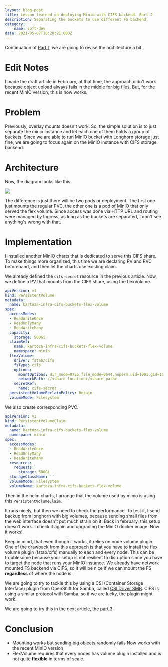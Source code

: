 ```yaml
---
layout: blog-post
title: Lesson learned on deploying Minio with CIFS backend. Part 2
description: Separating the buckets to use different FS backend.
category:
    name: soft-dev
date: 2021-05-07T10:20:21.083Z
---
```

Continuation of [Part 1](/soft-dev/2021--05--07--10--lesson-learned-on-deploying-minio-with-cifs-backend-part-1), we are going to revise the architecture a bit.

# Edit Notes

I made the draft article in February, at that time, the approach didn't work because object upload always fails in the middle for big files.
But, for the recent MinIO version, this is now works.

# Problem

Previously, overlay mounts doesn't work. So, the simple solution is to just separate the minio instance and let each one of them holds a group of buckets.
 Since we are able to run MinIO bucket with Longhorn storage just fine, we are going to focus again on the MinIO instance with CIFS storage backend.

# Architecture

Now, the diagram looks like this:

![](/images/uploads/backup-architecture.part-2.png)

The difference is just there will be two pods or deployment.
The first one just mounts the regular PVC, the other one is a pod of MinIO that only served the flex volume.
Since access was done via HTTP URL and routing were managed by Ingress, as long as the buckets are separated, I don't see anything's wrong with that.

# Implementation

I installed another MinIO charts that is dedicated to serve this CIFS share. To make things more organized, this time we are declaring PV and PVC 
beforehand, and then let the charts use existing claim.

We already defined the `cifs-secret` resource in the previous article. Now, we define a PV that mounts from the CIFS share, using the flexVolume.

```yaml
apiVersion: v1
kind: PersistentVolume
metadata:
  name: kartoza-infra-cifs-buckets-flex-volume
spec:
  accessModes:
  - ReadWriteOnce
  - ReadOnlyMany
  - ReadWriteMany
  capacity:
    storage: 500Gi
  claimRef:
    name: kartoza-infra-cifs-buckets-flex-volume
    namespace: minio
  flexVolume:
    driver: fstab/cifs
    fsType: cifs
    options:
      mountOptions: dir_mode=0755,file_mode=0644,noperm,uid=1001,gid=1001
      networkPath: //<share location>/<share path>
    secretRef:
      name: cifs-secret
  persistentVolumeReclaimPolicy: Retain
  volumeMode: Filesystem
```

We also create corresponding PVC.

```yaml
apiVersion: v1
kind: PersistentVolumeClaim
metadata:
  name: kartoza-infra-cifs-buckets-flex-volume
  namespace: minio
spec:
  accessModes:
  - ReadWriteOnce
  - ReadOnlyMany
  - ReadWriteMany
  resources:
    requests:
      storage: 500Gi
  storageClassName: ''
  volumeMode: Filesystem
  volumeName: kartoza-infra-cifs-buckets-flex-volume
```

Then in the helm charts, I arrange that the volume used by minio is using this `PersistentVolumeClaim`.

It runs nicely, but then we need to check the performance. To test it, I send backup from longhorn with big volumes, because sending small files 
from the web interface doesn't put much strain on it. Back in february, this setup doesn't work. I check it again and upgrading the MinIO docker image.
Now it works!

Keep in mind, that even though it works, it relies on node volume plugin. One of the drawback from this approach is that you have to install the 
flex volume plugin (fstab/cifs) manually to each and every node. This can be troublesome because your setup is not resilient to disruption
since you have to target the node that runs your MinIO instance. We already have network mounted FS backend via CIFS, so it will be nice if we 
can mount the FS **regardless** of where the node is. 

We are going to try to tackle this by using a CSI (Container Storage Interface) plugin from OpenShift for Samba, called [CSI Driver SMB](https://github.com/kubernetes-csi/csi-driver-smb).
CIFS is using a similar protocol with Samba, so if we are lucky, the plugin might work.

We are going to try this in the next article, the [part 3](/soft-dev/2021--05--14--10--lesson-learned-on-deploying-minio-with-cifs-backend-part-3/)

# Conclusion

 - ~~Mounting works but sending big objects randomly fails~~ Now works with the recent MinIO version
 - FlexVolume requires that every nodes has volume plugin installed and is not quite **flexible** in terms of scale.
